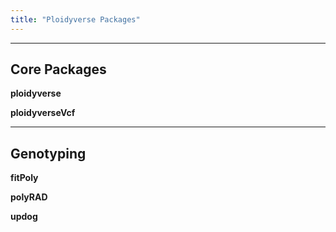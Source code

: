 ```yaml
---
title: "Ploidyverse Packages"
---
```


----

## Core Packages

**ploidyverse** <a href="https://github.com/ploidyverse/ploidyverse" target="_blank"><i class="fa fa-github" style="font-size:24px"></i></a>

**ploidyverseVcf** <a href="https://github.com/ploidyverse/ploidyverseVcf" target="_blank"><i class="fa fa-github" style="font-size:24px"></i></a>

----

## Genotyping

**fitPoly** <a href="https://github.com/cran/fitPoly" target="_blank"><i class="fa fa-github" style="font-size:24px"></i></a>

**polyRAD** <a href="https://github.com/lvclark/polyRAD" target="_blank"><i class="fa fa-github" style="font-size:24px"></i></a>

**updog** <a href="https://github.com/dcgerard/updog" target="_blank"><i class="fa fa-github" style="font-size:24px"></i></a>